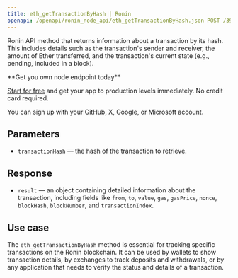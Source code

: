 ---
title: eth_getTransactionByHash | Ronin
openapi: /openapi/ronin_node_api/eth_getTransactionByHash.json POST /3997273fc956a67dc6982384500e669e
---

Ronin API method that returns information about a transaction by its hash. This includes details such as the transaction's sender and receiver, the amount of Ether transferred, and the transaction's current state (e.g., pending, included in a block).

<Check>
**Get you own node endpoint today**

[Start for free](https://console.chainstack.com/) and get your app to production levels immediately. No credit card required.

You can sign up with your GitHub, X, Google, or Microsoft account.
</Check>


## Parameters

* `transactionHash` — the hash of the transaction to retrieve.

## Response

* `result` — an object containing detailed information about the transaction, including fields like `from`, `to`, `value`, `gas`, `gasPrice`, `nonce`, `blockHash`, `blockNumber`, and `transactionIndex`.

## Use case

The `eth_getTransactionByHash` method is essential for tracking specific transactions on the Ronin blockchain. It can be used by wallets to show transaction details, by exchanges to track deposits and withdrawals, or by any application that needs to verify the status and details of a transaction.
